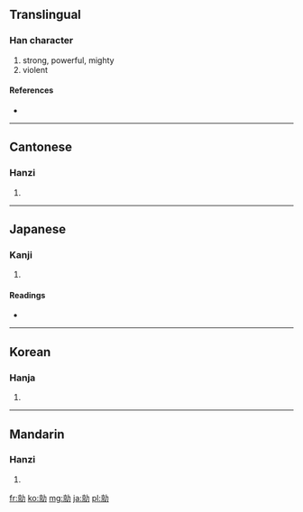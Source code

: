 ==Translingual==

===Han character===
{{Han char|rn=19|rad=力|as=08|sn=10|four=0492<sub>7</sub>|canj=卜火大尸 (YFKS)}}

# strong, powerful, mighty
# violent

====References====
* {{Han ref|kx=0147.430|dkj=02370|dj=0333.060|hdz=10373.110|uh=52CD|ud=21197|bh=D0ED|bd=53485}}

----

==Cantonese==

===Hanzi===
{{yue-hanzi|jyut=|y=king4}}

# {{defn|lang=yue|sort=力08}}

----

==Japanese==

===Kanji===
{{ja-kanji|grade=|rs=力08}}

# {{defn|lang=ja|sort=力08}}

====Readings====
* {{ja-readings|on=[[けい]] (kei)|kun=[[つよい]] (tsuyoi)}}

----

==Korean==

===Hanja===
{{ko-hanja|hangeul=경|rv=gyeong|mr=kyŏng}}

# {{defn|lang=ko|sort=力08}}

----

==Mandarin==

===Hanzi===
{{cmn-hanzi|pin=[[qíng]] ([[qing2]])|wg=ch'ing<sup>2</sup>}}

# {{defn|lang=cmn|sort=力08}}

[[fr:勍]]
[[ko:勍]]
[[mg:勍]]
[[ja:勍]]
[[pl:勍]]
